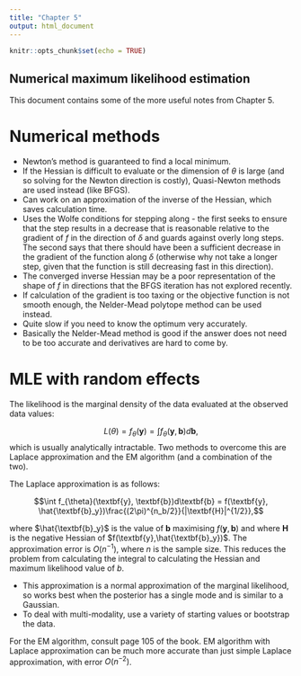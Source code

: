 ```yaml
---
title: "Chapter 5"
output: html_document
---
```


```r
knitr::opts_chunk$set(echo = TRUE)
```

## Numerical maximum likelihood estimation

This document contains some of the more useful notes from Chapter 5.

# Numerical methods

* Newton's method is guaranteed to find a local minimum.
* If the Hessian is difficult to evaluate or the dimension of $\theta$ is large (and so solving for the Newton direction is costly), Quasi-Newton methods are used instead (like BFGS).
* Can work on an approximation of the inverse of the Hessian, which saves calculation time.
* Uses the Wolfe conditions for stepping along - the first seeks to ensure that the step results in a decrease that is
reasonable relative to the gradient of $f$ in the direction of $\delta$ and guards
against overly long steps. The second says that there should have been a
sufficient decrease in the gradient of the function along $\delta$ (otherwise why
not take a longer step, given that the function is still decreasing fast in
this direction).
* The converged inverse Hessian may
be a poor representation of the shape of $f$ in directions that the BFGS
iteration has not explored recently.
* If calculation of the gradient is too taxing or the objective function is not smooth enough, the Nelder-Mead polytope method can be used instead.
* Quite slow if you need to know the optimum very accurately.
* Basically the Nelder-Mead method is good if the answer does not
need to be too accurate and derivatives are hard to come by.

# MLE with random effects

The likelihood is the marginal density of the data evaluated at the observed data values:

$$L(\theta) = f_{\theta}(\textbf{y}) = \int f_{\theta}(\textbf{y}, \textbf{b})d\textbf{b},$$
which is usually analytically intractable. Two methods to overcome this are Laplace approximation and the EM algorithm (and a combination of the two).

The Laplace approximation is as follows:

$$\int f_{\theta}(\textbf{y}, \textbf{b})d\textbf{b} = f(\textbf{y}, \hat{\textbf{b}_y})\frac{(2\pi)^{n_b/2}}{|\textbf{H}|^{1/2}},$$

where $\hat{\textbf{b}_y}$ is the value of $\textbf{b}$ maximising $f(\textbf{y},\textbf{b})$ and where $\textbf{H}$ is the negative Hessian of $f(\textbf{y},\hat{\textbf{b}_y})$. The approximation error is $O(n^{-1})$, where $n$ is the sample size. This reduces the problem from calculating the integral to calculating the Hessian and maximum likelihood value of $b$.

* This approximation is a normal approximation of the marginal likelihood, so works best when the posterior has a single mode and is similar to a Gaussian.
* To deal with multi-modality, use a variety of starting values or bootstrap the data.

For the EM algorithm, consult page 105 of the book. EM algorithm with Laplace approximation can be much more accurate than just simple Laplace approximation, with error $O(n^{-2})$.



